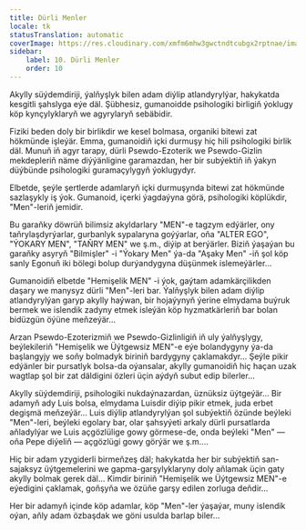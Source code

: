 ```yaml
---
title: Dürli Menler
locale: tk
statusTranslation: automatic
coverImage: https://res.cloudinary.com/xmfm6mhw3gwctndtcubgx2rptnae/image/upload/v1740468922/small_cover_tratado_de_psicologia_revolucionaria_a4c0dca4e0.webp
sidebar:
    label: 10. Dürli Menler
    order: 10
---
```

Akylly süýdemdiriji, ýalňyşlyk bilen adam diýlip atlandyrylýar, hakykatda kesgitli şahslyga eýe däl. Şübhesiz, gumanoidde psihologiki birligiň ýoklugy köp kynçylyklaryň we agyrylaryň sebäbidir.

Fiziki beden doly bir birlikdir we kesel bolmasa, organiki bitewi zat hökmünde işleýär. Emma, gumanoidiň içki durmuşy hiç hili psihologiki birlik däl. Munuň iň agyr tarapy, dürli Psewdo-Ezoterik we Psewdo-Gizlin mekdepleriň näme diýýänligine garamazdan, her bir subýektiň iň ýakyn düýbünde psihologiki guramaçylygyň ýoklugydyr.

Elbetde, şeýle şertlerde adamlaryň içki durmuşynda bitewi zat hökmünde sazlaşykly iş ýok. Gumanoid, içerki ýagdaýyna görä, psihologiki köplükdir, "Men"-leriň jemidir.

Bu garaňky döwrüň bilimsiz akyldarlary "MEN"-e tagzym edýärler, ony taňrylaşdyrýarlar, gurbanlyk sypalaryna goýýarlar, oňa "ALTER EGO", "ÝOKARY MEN", "TAŇRY MEN" we ş.m., diýip at berýärler. Biziň ýaşaýan bu garaňky asyryň "Bilmişler" -i "Ýokary Men" ýa-da "Aşaky Men" -iň şol köp sanly Egonuň iki bölegi bolup durýandygyna düşünmek islemeýärler...

Gumanoidiň elbetde "Hemişelik MEN" -i ýok, gaýtam adamkärçilikden daşary we manysyz dürli "Men"-leri bar. Ýalňyşlyk bilen adam diýlip atlandyrylýan garyp akylly haýwan, bir hojaýynyň ýerine elmydama buýruk bermek we islendik zadyny etmek isleýän köp hyzmatkärleriň bar bolan bidüzgün öýüne meňzeýär...

Arzan Psewdo-Ezoterizmiň we Psewdo-Gizlinligiň iň uly ýalňyşlygy, beýlekileriň "Hemişelik we Üýtgewsiz MEN"-e eýe bolandygyny ýa-da başlangyjy we soňy bolmadyk biriniň bardygyny çaklamakdyr... Şeýle pikir edýänler bir pursatlyk bolsa-da oýansalar, akylly gumanoidiň hiç haçan uzak wagtlap şol bir zat däldigini özleri üçin aýdyň subut edip bilerler...

Akylly süýdemdiriji, psihologiki nukdaýnazardan, üznüksiz üýtgeýär... Bir adamyň ady Luis bolsa, elmydama Luisdir diýip pikir etmek, juda erbet degişmä meňzeýär... Luis diýlip atlandyrylýan şol subýektiň özünde beýleki "Men"-leri, beýleki egolary bar, olar şahsyýeti arkaly dürli pursatlarda aňladylýar we Luis açgözlülige gowy görmese-de, onda beýleki "Men" — oňa Pepe diýeliň — açgözlügi gowy görýär we ş.m....

Hiç bir adam yzygiderli birmeňzeş däl; hakykatda her bir subýektiň san-sajaksyz üýtgemelerini we gapma-garşylyklaryny doly aňlamak üçin gaty akylly bolmak gerek däl... Kimdir biriniň "Hemişelik we Üýtgewsiz MEN"-e eýedigini çaklamak, goňşyňa we özüňe garşy edilen zorluga deňdir...

Her bir adamyň içinde köp adamlar, köp "Men"-ler ýaşaýar, muny islendik oýan, aňly adam özbaşdak we göni usulda barlap biler...

